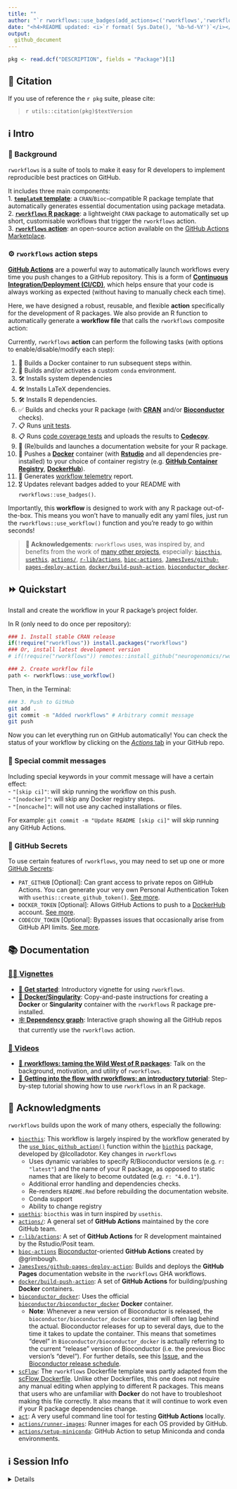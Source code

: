 ```yaml
---
title: ""  
author: "`r rworkflows::use_badges(add_actions=c('rworkflows','rworkflows_static','rworkflows_dev'), add_cran_release = TRUE, add_cran_checks = TRUE, add_cran_download_month=TRUE, add_cran_download_total=TRUE, add_codecov_graphs='icicle', hex_height=350, add_doi='https://doi.org/10.5281/zenodo.10048573')`" 
date: "<h4>README updated: <i>`r format( Sys.Date(), '%b-%d-%Y')`</i></h4>"
output:
  github_document
---
```


```r
pkg <- read.dcf("DESCRIPTION", fields = "Package")[1]
```
## 📘 Citation 

If you use of reference the ``r pkg`` suite, please cite: 

<!-- Modify this by editing the file: inst/CITATION  -->
> `r utils::citation(pkg)$textVersion`

## ℹ Intro

### 📖 Background

`rworkflows` is a suite of tools to make it easy for R developers to implement
reproducible best practices on GitHub. 

It includes three main components:  
1. [**`templateR` template**](https://github.com/neurogenomics/templateR): a `CRAN`/`Bioc`-compatible R package template that automatically generates essential documentation using package metadata.  
2. [**`rworkflows` R package**](https://github.com/neurogenomics/rworkflows/blob/master/DESCRIPTION): a lightweight `CRAN` package to automatically 
set up short, customisable workflows that trigger the `rworkflows` action.  
3. [**`rworkflows` action**](https://github.com/neurogenomics/rworkflows/blob/master/action.yml): an open-source action available on the [GitHub Actions  Marketplace](https://github.com/marketplace/actions/rworkflows). 

### ⚙️ `rworkflows` action steps 

[**GitHub Actions**](https://docs.github.com/en/actions) 
are a powerful way to automatically launch workflows 
every time you push changes to a GitHub repository. 
This is a form of [**Continuous Integration/Deployment (CI/CD)**](https://docs.github.com/en/actions/automating-builds-and-tests/about-continuous-integration),
which helps ensure that your code is always working as expected 
(without having to manually check each time).

Here, we have designed a robust, reusable, and flexible **action** 
specifically for the development of R packages. 
We also provide an R function to automatically generate a **workflow file** that 
calls the `rworkflows` composite action:

Currently, `rworkflows` **action** can perform the following tasks
(with options to enable/disable/modify each step):  

1. 🐳 Builds a Docker container to run subsequent steps within. 
2. 🐍 Builds and/or activates a custom `conda` environment.
3. 🛠️ Installs system dependencies
4. 🛠️ Installs LaTeX dependencies.
5. 🛠 Installs R dependencies.
6. ✅ Builds and checks your R package (with [**CRAN**](https://cran.r-project.org/)
and/or [**Bioconductor**](https://bioconductor.org/) checks).  
7. 📋 Runs [unit tests](https://testthat.r-lib.org/).  
8. 📋 Runs [code coverage tests](https://covr.r-lib.org/) and uploads the results 
to [**Codecov**](https://about.codecov.io/).  
9. 🚀 (Re)builds and launches a documentation website for your R package.  
10. 🐳 Pushes a [**Docker**](https://www.docker.com/) container (with [**Rstudio**](https://posit.co/) and all dependencies pre-installed) to 
your choice of container registry (e.g. [**GitHub Container Registry**](https://docs.github.com/en/packages/working-with-a-github-packages-registry/working-with-the-container-registry),  [**DockerHub**](https://hub.docker.com/)). 
11. 🔭 Generates [workflow telemetry](https://github.com/runforesight/workflow-telemetry-action) report.  
12. 🎖 Updates relevant badges added to your README 
with `rworkflows::use_badges()`.

Importantly, this **workflow** is designed to work with any R package out-of-the-box.
This means you won't have to manually edit any yaml files,
just run the `rworkflows::use_workflow()` function 
and you're ready to go within seconds!

> **🙏 Acknowledgements**: `rworkflows` uses, was inspired by, and benefits from the work of [many other projects](#acknowledgments), especially: [`biocthis`](https://github.com/lcolladotor/biocthis), [`usethis`](https://github.com/r-lib/usethis), [`actions/`](https://github.com/actions), [`r-lib/actions`](https://github.com/r-lib/actions), [`bioc-actions`](https://github.com/grimbough/bioc-actions), [`JamesIves/github-pages-deploy-action`](https://github.com/JamesIves/github-pages-deploy-action), [`docker/build-push-action`](https://github.com/docker/build-push-action), [`bioconductor_docker`](https://github.com/Bioconductor/bioconductor_docker).  
 
## ⏩ Quickstart

Install and create the workflow in your R package's project folder.

In R (only need to do once per repository):
```R
### 1. Install stable CRAN release
if(!require("rworkflows")) install.packages("rworkflows")
### Or, install latest development version
# if(!require("rworkflows")) remotes::install_github("neurogenomics/rworkflows")

### 2. Create workflow file
path <- rworkflows::use_workflow()
```
Then, in the Terminal:  
```bash
### 3. Push to GitHub
git add .
git commit -m "Added rworkflows" # Arbitrary commit message
git push
```

Now you can let everything run on GitHub automatically!
You can check the status of your workflow by clicking on the [*Actions* tab](https://github.com/neurogenomics/rworkflows/actions)
in your GitHub repo.

### 🤫 Special commit messages 
Including special keywords in your commit message will have a certain effect:  
- `"[skip ci]"`: will skip running the workflow on this push.  
- `"[nodocker]"`: will skip any Docker registry steps.  
- `"[noncache]"`: will not use any cached installations or files.  

For example: `git commit -m "Update README [skip ci]"` will skip running any GitHub Actions.

### 🔐 GitHub Secrets
To use certain features of `rworkflows`, you may need to set up one or more
[GitHub Secrets](https://docs.github.com/en/actions/security-guides/encrypted-secrets):

* `PAT_GITHUB` [Optional]: Can grant access to private
    repos on GitHub Actions. You can generate your very own Personal
    Authentication Token with `usethis::create_github_token()`. [See more](https://docs.github.com/en/authentication/keeping-your-account-and-data-secure/creating-a-personal-access-token).   
* `DOCKER_TOKEN` [Optional]: Allows GitHub Actions to push to a
    [DockerHub](https://hub.docker.com) account. [See more](https://docs.docker.com/security/for-developers/access-tokens/).  
* `CODECOV_TOKEN` [Optional]: Bypasses issues that occasionally arise from GitHub API limits. [See more](https://docs.codecov.com/reference/overview).

## 📚 Documentation

### [🧑‍🎓 Vignettes](https://neurogenomics.github.io/rworkflows/articles/)

- [📖 **Get started**](https://neurogenomics.github.io/rworkflows/articles/rworkflows.html): Introductory vignette for using `rworkflows`.  
- [🐳 **Docker/Singularity**](https://neurogenomics.github.io/rworkflows/articles/docker): Copy-and-paste instructions for creating a **Docker** or **Singularity** container with the `rworkflows` R package pre-installed.  
- [🕸️ **Dependency graph**](https://neurogenomics.github.io/rworkflows/articles/depgraph):  Interactive graph showing all the GitHub repos that currently use 
the `rworkflows` action.  

### [🎥 Videos](https://www.youtube.com/@NeurogenomicsLab)

- [🤠 **rworkflows: taming the Wild West of R packages**](https://youtu.be/nLIG2prEmCg): Talk on the background, motivation, and utility of `rworkflows`.  
- [🌊 **Getting into the flow with rworkflows: an introductory tutorial**](https://youtu.be/vcpMsil3EAU): Step-by-step tutorial showing how to use `rworkflows` in an R package.  

## 🙏 Acknowledgments
`rworkflows` builds upon the work of many others, especially the following:

- [`biocthis`](https://github.com/lcolladotor/biocthis): This workflow is largely inspired by the workflow generated by the 
[`use_bioc_github_action()`](https://lcolladotor.github.io/biocthis/articles/biocthis.html) function within the [`biothis`]( https://www.bioconductor.org/packages/release/bioc/html/biocthis.html) 
package, developed by @lcolladotor. Key changes in `rworkflows` 
  - Uses dynamic variables to specify R/Bioconductor versions 
(e.g. `r: "latest"`) and the name of your R package, as opposed to static 
names that are likely to become outdated (e.g. `r: "4.0.1"`).  
  - Additional error handling and dependencies checks.  
  - Re-renders `README.Rmd` before rebuilding the documentation website.  
  - Conda support
  - Ability to change registry  
- [`usethis`](https://github.com/r-lib/usethis): `biocthis` was in turn inspired by `usethis`.  
- [`actions/`](https://github.com/actions): A general set of **GitHub Actions** maintained by the core GitHub team.  
- [`r-lib/actions`](https://github.com/r-lib/actions): A set of **GitHub Actions** for R development maintained by the Rstudio/Posit team.  
- [`bioc-actions`](https://github.com/grimbough/bioc-actions)
[Bioconductor](https://www.bioconductor.org/)-oriented **GitHub Actions** created by @grimbough.  
- [`JamesIves/github-pages-deploy-action`](https://github.com/JamesIves/github-pages-deploy-action): Builds and deploys the **GitHub Pages** documentation website
in the `rworkflows` GHA workflows.  
- [`docker/build-push-action`](https://github.com/docker/build-push-action): A set of **GitHub Actions** for building/pushing **Docker** containers.  
- [`bioconductor_docker`](https://github.com/Bioconductor/bioconductor_docker): Uses the official [`bioconductor/bioconductor_docker`](https://github.com/Bioconductor/bioconductor_docker) **Docker** container.  
  - **Note**: Whenever a new version of Bioconductor is released, the `bioconductor/bioconductor_docker` container will often lag behind the actual. Bioconductor releases for up to several days, due to the time it takes to update the container. This means that sometimes "devel" in `Bioconductor/bioconductor_docker` is actually referring to the current "release" version of Bioconductor (i.e. the previous Bioc version's "devel"). For further details, see this [Issue](https://github.com/Bioconductor/bioconductor_docker/issues/37), and the [Bioconductor release schedule](https://www.bioconductor.org/about/release-announcements/).  
- [`scFlow`](https://github.com/combiz/scFlow): The `rworkflows` Dockerfile template was partly adapted from the [scFlow Dockerfile](https://github.com/combiz/scFlow/blob/master/Dockerfile). Unlike other Dockerfiles, this one does not require any manual editing when applying to different R packages. This means that users who are unfamiliar with **Docker** do not have to troubleshoot making this file correctly. It also means that it will continue to work  even if your R package dependencies change. 
- [`act`](https://github.com/nektos/act): A very useful command line tool for testing **GitHub Actions** locally. 
- [`actions/runner-images`](https://github.com/actions/runner-images): Runner images for each OS provided by GitHub.  
- [`actions/setup-miniconda`](https://github.com/marketplace/actions/setup-miniconda): GitHub Action to setup Miniconda and conda environments.

## ℹ Session Info  

<details>

```r
utils::sessionInfo()
```

</details>

